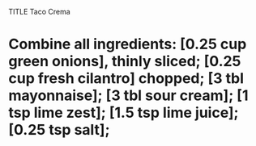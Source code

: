TITLE Taco Crema

# Combine all ingredients: [0.25 cup green onions], thinly sliced; [0.25 cup fresh cilantro] chopped; [3 tbl mayonnaise]; [3 tbl sour cream]; [1 tsp lime zest]; [1.5 tsp lime juice]; [0.25 tsp salt];

